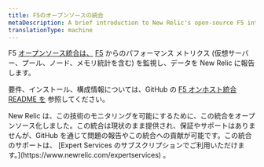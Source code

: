 ```yaml
---
title: F5のオープンソースの統合
metaDescription: A brief introduction to New Relic's open-source F5 integration.
translationType: machine
---
```


F5 [オープンソース統合は、](/docs/integrations/new-relic-integrations/getting-started/introduction-infrastructure-integrations) [F5](https://support.f5.com/csp/knowledge-center/software/BIG-IP) からのパフォーマンス メトリクス (仮想サーバー、プール、ノード、メモリ統計を含む) を監視し、データを New Relic に報告します。

要件、インストール、構成情報については、GitHub の [F5 オンホスト統合 README を](https://github.com/newrelic/nri-f5) 参照してください。

<Callout variant="important">
  New Relic は、この技術のモニタリングを可能にするために、この統合をオープンソース化しました。この統合は現状のまま提供され、保証やサポートはありませんが、GitHub を通じて問題の報告やこの統合への貢献が可能です。この統合のサポートは、 [Expert Services のサブスクリプションでご利用いただけます。](https://www.newrelic.com/expertservices) 。
</Callout>
